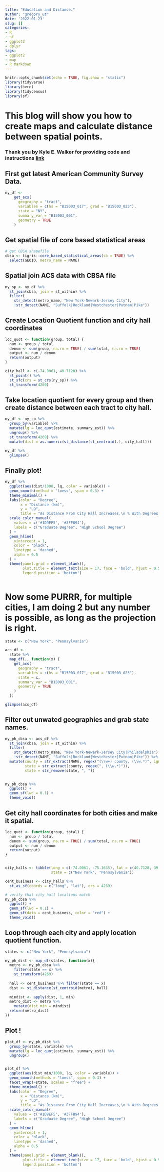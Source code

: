 ```yaml
---
title: "Education and Distance."
author: "gregory_ut"
date: '2022-01-23'
slug: []
categories:
- R
- sf
- ggplot2
- dplyr
tags:
- ggplot2
- map
- R Markdown
---
```




```r
knitr::opts_chunk$set(echo = TRUE, fig.show = "static")
library(tidyverse)
library(here)
library(tidycensus)
library(sf)
```

# This blog will show you how to create maps and calculate distance between spatial points.

### Thank you by Kyle E. Walker for providing code and instructions [link](https://link.springer.com/article/10.1007/s40980-018-0042-7)


## First get latest American Community Survey Data.
```r

ny_df <-
    get_acs(
      geography = "tract",
      variables = c(hs = "B15003_017", grad = "B15003_023"),
      state = "NY",
      summary_var = "B15003_001",
      geometry = TRUE
    )
```

## Get spatial file of core based statistical areas
```r
# get CBSA shapefile
cbsa <- tigris::core_based_statistical_areas(cb = TRUE) %>%
  select(GEOID, metro_name = NAME)
```

## Spatial join ACS data with CBSA file
```r

ny_sp <- ny_df %>%
  st_join(cbsa, join = st_within) %>%
  filter(
    str_detect(metro_name, "New York-Newark-Jersey City"),
    !str_detect(NAME, "Suffolk|Rockland|Westchester|Putnam|Pike"))
```

## Create Location Quotient function and city hall coordinates
```r
loc_quot <- function(group, total) {
  num <- group / total
  denom <- sum(group, na.rm = TRUE) / sum(total, na.rm = TRUE)
  output <- num / denom
  return(output)
}

city_hall <- c(-74.0061, 40.7128) %>%
  st_point() %>%
  st_sfc(crs = st_crs(ny_sp)) %>%
  st_transform(4269)

```

## Take location quotient for every group and then create distance between each tract to city hall.
```r
ny_df <- ny_sp %>%
  group_by(variable) %>%
  mutate(lq = loc_quot(estimate, summary_est)) %>%
  ungroup() %>%
  st_transform(4269) %>%
  mutate(dist = as.numeric(st_distance(st_centroid(.), city_hall)))

ny_df %>%
  glimpse()

```

## Finally plot!
```r

ny_df %>%
  ggplot(aes(dist/1000, lq, color = variable)) +
  geom_smooth(method = 'loess', span = 0.3) +
  theme_minimal() +
  labs(color = "Degree",
       x = "Distance (km)",
       y = "LQ",
       title = "As Distance From City Hall Increases,\n % With Degrees Fluctuates.") +
  scale_color_manual(
    values = c('#1D9EF5', '#3FF894'),
    labels = c("Graduate Degree", "High School Degree")
  ) +
  geom_hline(
    yintercept = 1,
    color = 'black',
    linetype = 'dashed',
    alpha = 0.5
  ) +
  theme(panel.grid = element_blank(),
        plot.title = element_text(size = 17, face = 'bold', hjust = 0.5),
        legend.position = 'bottom')



```

# Now some PURRR, for multiple cities, I am doing 2 but any number is possible, as long as the projection is right.
```r

state <- c("New York", "Pennsylvania")

acs_df <-
  state %>%
  map_df(., function(x) {
    get_acs(
      geography = "tract",
      variables = c(hs = "B15003_017", grad = "B15003_023"),
      state = x,
      summary_var = "B15003_001",
      geometry = TRUE
    )
  })

glimpse(acs_df)
```

## Filter out unwated geographies and grab state names. 
```r
ny_ph_cbsa <- acs_df %>%
  st_join(cbsa, join = st_within) %>%
  filter(
    str_detect(metro_name, "New York-Newark-Jersey City|Philadelphia"),
    !str_detect(NAME, "Suffolk|Rockland|Westchester|Putnam|Pike")) %>%
  mutate(county = str_extract(NAME, regex("(\\w+) county, (\\w.*)", ignore_case = TRUE)),
         state = str_extract(county, regex(", (\\w.*)")),
         state = str_remove(state, ", ")) 
  

ny_ph_cbsa %>%
  ggplot() +
  geom_sf(lwd = 0.1) +
  theme_void()

```

## Get city hall coordinates for both cities and make it spatial. 
```r
loc_quot <- function(group, total) {
  num <- group / total
  denom <- sum(group, na.rm = TRUE) / sum(total, na.rm = TRUE)
  output <- num / denom
  return(output)
}


city_halls <- tibble(long = c(-74.0061, -75.1635), lat = c(40.7128, 39.9528),
                     state = c("New York", "Pennsylvania"))

cent_business <- city_halls %>% 
  st_as_sf(coords = c("long", "lat"), crs = 4269)

# verify that city hall locations match
ny_ph_cbsa %>%
  ggplot() +
  geom_sf(lwd = 0.1) +
  geom_sf(data = cent_business, color = "red") +
  theme_void()

```

## Loop through each city and apply location quotient function.
```r
states <- c("New York", "Pennsylvania")

ny_ph_dist <- map_df(states, function(x){
  metro <- ny_ph_cbsa %>%
    filter(state == x) %>%
    st_transform(4269)
  
  hall <- cent_business %>% filter(state == x)
  dist <- st_distance(st_centroid(metro), hall)
  
  mindist <- apply(dist, 1, min)
  metro_dist <- metro %>%
    mutate(dist_min = mindist) 
  return(metro_dist)
})

```


## Plot !
```r
plot_df <- ny_ph_dist %>%
  group_by(state, variable) %>%
  mutate(lq = loc_quot(estimate, summary_est)) %>%
  ungroup()


plot_df %>%
  ggplot(aes(dist_min/1000, lq, color = variable)) +
  geom_smooth(methods = "loess", span = 0.3) +
  facet_wrap(~state, scales = "free") +
  theme_minimal() +
  labs(color = "Degree",
       x = "Distance (km)",
       y = "LQ",
       title = "As Distance From City Hall Increases,\n % With Degrees Fluctuates.") +
  scale_color_manual(
    values = c('#1D9EF5', '#3FF894'),
    labels = c("Graduate Degree", "High School Degree")
  ) +
  geom_hline(
    yintercept = 1,
    color = 'black',
    linetype = 'dashed',
    alpha = 0.5
  ) +
  theme(panel.grid = element_blank(),
        plot.title = element_text(size = 17, face = 'bold', hjust = 0.5),
        legend.position = 'bottom')




```

